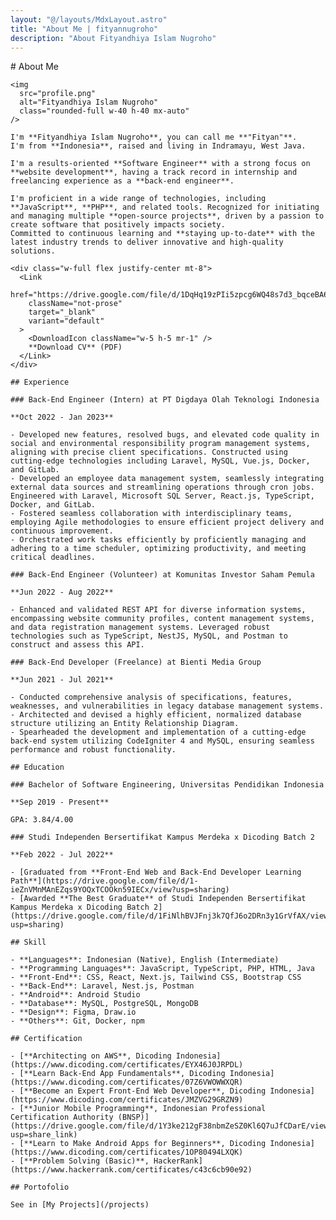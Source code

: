 ```yaml
---
layout: "@/layouts/MdxLayout.astro"
title: "About Me | fityannugroho"
description: "About Fityandhiya Islam Nugroho"
---
```



<section class="container container-wrapper py-16">
  <article class="prose lg:prose-lg dark:prose-invert mx-auto">
    # About Me

    <img
      src="profile.png"
      alt="Fityandhiya Islam Nugroho"
      class="rounded-full w-40 h-40 mx-auto"
    />

    I'm **Fityandhiya Islam Nugroho**, you can call me **"Fityan"**.
    I'm from **Indonesia**, raised and living in Indramayu, West Java.

    I'm a results-oriented **Software Engineer** with a strong focus on **website development**, having a track record in internship and freelancing experience as a **back-end engineer**.

    I'm proficient in a wide range of technologies, including **JavaScript**, **PHP**, and related tools. Recognized for initiating and managing multiple **open-source projects**, driven by a passion to create software that positively impacts society.
    Committed to continuous learning and **staying up-to-date** with the latest industry trends to deliver innovative and high-quality solutions.

    <div class="w-full flex justify-center mt-8">
      <Link
        href="https://drive.google.com/file/d/1DqHq19zPIi5zpcg6WQ48s7d3_bqceBA6/view"
        className="not-prose"
        target="_blank"
        variant="default"
      >
        <DownloadIcon className="w-5 h-5 mr-1" />
        **Download CV** (PDF)
      </Link>
    </div>

    ## Experience

    ### Back-End Engineer (Intern) at PT Digdaya Olah Teknologi Indonesia

    **Oct 2022 - Jan 2023**

    - Developed new features, resolved bugs, and elevated code quality in social and environmental responsibility program management systems, aligning with precise client specifications. Constructed using cutting-edge technologies including Laravel, MySQL, Vue.js, Docker, and GitLab.
    - Developed an employee data management system, seamlessly integrating external data sources and streamlining operations through cron jobs. Engineered with Laravel, Microsoft SQL Server, React.js, TypeScript, Docker, and GitLab.
    - Fostered seamless collaboration with interdisciplinary teams, employing Agile methodologies to ensure efficient project delivery and continuous improvement.
    - Orchestrated work tasks efficiently by proficiently managing and adhering to a time scheduler, optimizing productivity, and meeting critical deadlines.

    ### Back-End Engineer (Volunteer) at Komunitas Investor Saham Pemula

    **Jun 2022 - Aug 2022**

    - Enhanced and validated REST API for diverse information systems, encompassing website community profiles, content management systems, and data registration management systems. Leveraged robust technologies such as TypeScript, NestJS, MySQL, and Postman to construct and assess this API.

    ### Back-End Developer (Freelance) at Bienti Media Group

    **Jun 2021 - Jul 2021**

    - Conducted comprehensive analysis of specifications, features, weaknesses, and vulnerabilities in legacy database management systems.
    - Architected and devised a highly efficient, normalized database structure utilizing an Entity Relationship Diagram.
    - Spearheaded the development and implementation of a cutting-edge back-end system utilizing CodeIgniter 4 and MySQL, ensuring seamless performance and robust functionality.

    ## Education

    ### Bachelor of Software Engineering, Universitas Pendidikan Indonesia

    **Sep 2019 - Present**

    GPA: 3.84/4.00

    ### Studi Independen Bersertifikat Kampus Merdeka x Dicoding Batch 2

    **Feb 2022 - Jul 2022**

    - [Graduated from **Front-End Web and Back-End Developer Learning Path**](https://drive.google.com/file/d/1-ieZnVMnMAnEZqs9YOQxTCOOkn59IECx/view?usp=sharing)
    - [Awarded **The Best Graduate** of Studi Independen Bersertifikat Kampus Merdeka x Dicoding Batch 2](https://drive.google.com/file/d/1FiNlhBVJFnj3k7QfJ6o2DRn3y1GrVfAX/view?usp=sharing)

    ## Skill

    - **Languages**: Indonesian (Native), English (Intermediate)
    - **Programming Languages**: JavaScript, TypeScript, PHP, HTML, Java
    - **Front-End**: CSS, React, Next.js, Tailwind CSS, Bootstrap CSS
    - **Back-End**: Laravel, Nest.js, Postman
    - **Android**: Android Studio
    - **Database**: MySQL, PostgreSQL, MongoDB
    - **Design**: Figma, Draw.io
    - **Others**: Git, Docker, npm

    ## Certification

    - [**Architecting on AWS**, Dicoding Indonesia](https://www.dicoding.com/certificates/EYX46J0JRPDL)
    - [**Learn Back-End App Fundamentals**, Dicoding Indonesia](https://www.dicoding.com/certificates/07Z6VWOWWXQR)
    - [**Become an Expert Front-End Web Developer**, Dicoding Indonesia](https://www.dicoding.com/certificates/JMZVG29GRZN9)
    - [**Junior Mobile Programming**, Indonesian Professional Certification Authority (BNSP)](https://drive.google.com/file/d/1Y3ke212gF38nbmZeSZ0Kl6Q7uJfCDarE/view?usp=share_link)
    - [**Learn to Make Android Apps for Beginners**, Dicoding Indonesia](https://www.dicoding.com/certificates/1OP80494LXQK)
    - [**Problem Solving (Basic)**, HackerRank](https://www.hackerrank.com/certificates/c43c6cb90e92)

    ## Portofolio

    See in [My Projects](/projects)

  </article>
</section>
